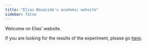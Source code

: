 ```yaml
---
title: "Elias Bouacida's academic website"
sidebar: false
---
```


Welcome on Elias' website.

If you are looking for the results of the experiment, please go [here](experiment.qmd).